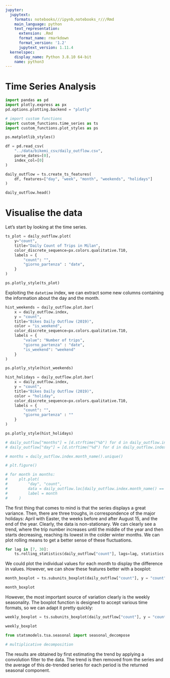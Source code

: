 ```yaml
---
jupyter:
  jupytext:
    formats: notebooks///ipynb,notebooks_r///Rmd
    main_language: python
    text_representation:
      extension: .Rmd
      format_name: rmarkdown
      format_version: '1.2'
      jupytext_version: 1.11.4
  kernelspec:
    display_name: Python 3.8.10 64-bit
    name: python3
---
```


# Time Series Analysis

```python
import pandas as pd
import plotly.express as px
pd.options.plotting.backend = "plotly"

# import custom functions
import custom_functions.time_series as ts
import custom_functions.plot_styles as ps

ps.matplotlib_styles()
```

```python
df = pd.read_csv(
    "../data/bikemi_csv/daily_outflow.csv",
    parse_dates=[0],
    index_col=[0]
)

daily_outflow = ts.create_ts_features(
    df, features=["day", "week", "month", "weekends", "holidays"]
)

daily_outflow.head()
```

# Visualise the data

Let's start by looking at the time series.

```python
ts_plot = daily_outflow.plot(
    y="count",
    title="Daily Count of Trips in Milan",
    color_discrete_sequence=px.colors.qualitative.T10,
    labels = {
        "count": "",
        "giorno_partenza" : "date",
    }
)

ps.plotly_style(ts_plot)
```

Exploiting the `datetime` index, we can extract some new columns containing the information about the day and the month.

```python
hist_weekends = daily_outflow.plot.bar(
    x = daily_outflow.index,
    y = "count",
    title="Bikes Daily Outflow (2019)",
    color = "is_weekend",
    color_discrete_sequence=px.colors.qualitative.T10,
    labels = {
        "value": "Number of trips",
        "giorno_partenza" : "date",
        "is_weekend": "weekend"
    }
)

ps.plotly_style(hist_weekends)
```

```python
hist_holidays = daily_outflow.plot.bar(
    x = daily_outflow.index,
    y = "count",
    title="Bikes Daily Outflow (2019)",
    color = "holiday",
    color_discrete_sequence=px.colors.qualitative.T10,
    labels = {
        "count": "",
        "giorno_partenza" : ""
    }
)

ps.plotly_style(hist_holidays)
```

```python
# daily_outflow["months"] = [d.strftime("%b") for d in daily_outflow.index]
# daily_outflow["day"] = [d.strftime("%d") for d in daily_outflow.index]

# months = daily_outflow.index.month_name().unique()

# plt.figure()

# for month in months:
#     plt.plot(
#         "day", "count",
#         data = daily_outflow.loc[daily_outflow.index.month_name() == month, :],
#         label = month
#     )
```

The first thing that comes to mind is that the series displays a great variance. Then, there are three troughs, in correspondence of the major holidays: April with Easter, the weeks before and after August 15, and the end of the year. Clearly, the data is non-stationary. We can clearly see a trend, where the trip number increases until the middle of the year and then starts decreasing, reaching its lowest in the colder winter months. We can plot rolling means to get a better sense of these fluctuations.

```python
for lag in [7, 30]:
    ts.rolling_statistics(daily_outflow["count"], lags=lag, statistics = ["mean", "std"])
```

We could plot the individual values for each month to display the difference in values. However, we can show these features better with a boxplot:

```python
month_boxplot = ts.subunits_boxplot(daily_outflow["count"], y = "count", time_subunit = "month")

month_boxplot
```

However, the most important source of variation clearly is the weekly seasonality. The boxplot function is designed to accept various time formats, so we can adapt it pretty quickly:

```python
weekly_boxplot = ts.subunits_boxplot(daily_outflow["count"], y = "count", time_subunit = "weekday")

weekly_boxplot
```

```python
from statsmodels.tsa.seasonal import seasonal_decompose

# multiplicative decomposition

```

The results are obtained by first estimating the trend by applying a convolution filter to the data. The trend is then removed from the series and the average of this de-trended series for each period is the returned seasonal component.
